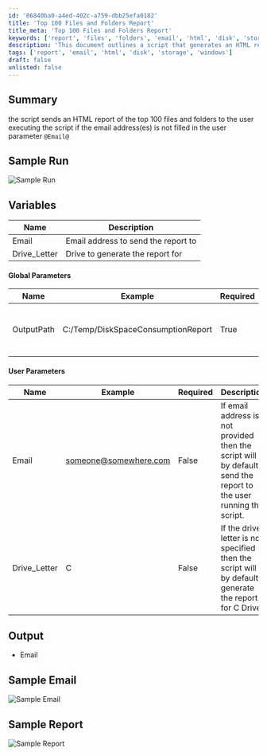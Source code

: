 ```yaml
---
id: '06840ba0-a4ed-402c-a759-dbb25efa0182'
title: 'Top 100 Files and Folders Report'
title_meta: 'Top 100 Files and Folders Report'
keywords: ['report', 'files', 'folders', 'email', 'html', 'disk', 'storage']
description: 'This document outlines a script that generates an HTML report of the top 100 files and folders on a specified drive. If no email address is provided, it automatically sends the report to the user running the script. The report includes details such as the drive letter and output path for the generated report.'
tags: ['report', 'email', 'html', 'disk', 'storage', 'windows']
draft: false
unlisted: false
---
```

## Summary

the script sends an HTML report of the top 100 files and folders to the user executing the script if the email address(es) is not filled in the user parameter `@Email@`

## Sample Run

![Sample Run](../../../static/img/HTML-Report---100-Largest-Files-and-Folders-Param/image_1.png)

## Variables

| Name          | Description                                   |
|---------------|-----------------------------------------------|
| Email         | Email address to send the report to          |
| Drive_Letter  | Drive to generate the report for              |

#### Global Parameters

| Name        | Example                                | Required | Description                                     |
|-------------|----------------------------------------|----------|-------------------------------------------------|
| OutputPath  | C:/Temp/DiskSpaceConsumptionReport     | True     | Path to store the HTML report locally            |

#### User Parameters

| Name        | Example                          | Required | Description                                                                                      |
|-------------|----------------------------------|----------|--------------------------------------------------------------------------------------------------|
| Email       | [someone@somewhere.com](mailto:someone@somewhere.com) | False    | If email address is not provided then the script will by default send the report to the user running the script. |
| Drive_Letter| C                                | False    | If the drive letter is not specified then the script will by default generate the report for C Drive. |

## Output

- Email

## Sample Email

![Sample Email](../../../static/img/HTML-Report---100-Largest-Files-and-Folders-Param/image_2.png)

## Sample Report

![Sample Report](../../../static/img/HTML-Report---100-Largest-Files-and-Folders-Param/image_3.png)












